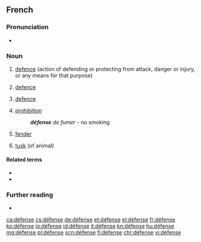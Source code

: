 {{also|defense}}
==French==
{{wikipedia|lang=fr}}

===Pronunciation===
* {{audio|Fr-défense.ogg|Audio|lang=fr}}

===Noun===
{{fr-noun|f}}

# [[defence]] (action of defending or protecting from attack, danger or injury, or any means for that purpose)
# {{lb|fr|legal}} [[defence]]
# {{lb|fr|sports}} [[defence]]
# [[prohibition]]
#: '''''défense''' de fumer'' - no smoking
# {{lb|fr|nautical}} [[fender]]
# [[tusk]] (of animal)

====Related terms====
* {{l|fr|défendre}}
* {{l|fr|défenseur}}

===Further reading===
* {{R:TLFi}}

[[ca:défense]]
[[cs:défense]]
[[de:défense]]
[[et:défense]]
[[el:défense]]
[[fr:défense]]
[[ko:défense]]
[[io:défense]]
[[id:défense]]
[[it:défense]]
[[kn:défense]]
[[hu:défense]]
[[mg:défense]]
[[pl:défense]]
[[scn:défense]]
[[fi:défense]]
[[chr:défense]]
[[vi:défense]]